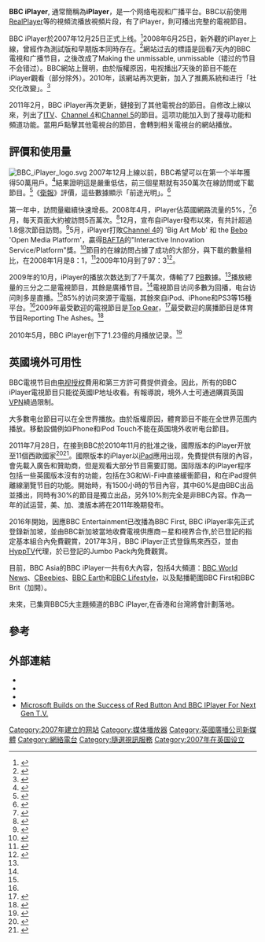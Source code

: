 {{NoteTA
|G1=IT
}}

{{Infobox software
| name                   = BBC iPlayer
| logo                   = [[Image:BBC_iPlayer_2021_(Alt).svg|200px]]
| screenshot             = [[Image:BBCiPlayerScreenshot.png|200px]]
| caption                = BBC iPlayer 首頁
| author                 = BBC
| developer              = [[BBC|BBC]]
| released               = {{Start date and age|2007|12|25}}
| latest release version = 3.2.7
| latest release date    = {{Start date and age|2011|05|18}}
| latest preview version = 
| latest preview date    = 
| programming language   = [[Adobe_Integrated_Runtime|Adobe AIR]]、[[Adobe_Flash|Adobe Flash]]、[[Objective-C|Objective-C]]、<small>其他</small>
| operating system       = [[Microsoft_Windows|Windows]] (XP, Vista, 7)<br>[[Mac_OS_X|Mac OS X]]<br>[[Linux|Linux]]<br>
[[iOS|iOS]] ([[iPad|iPad]], [[iPhone|iPhone]], [[iPod_Touch|iPod Touch]]) <br>[[Android|Android]]<br>[[Symbian|Symbian]] [[S60|S60]] <br>[[Wii|Wii]] <br>机顶盒<br>[[PlayStation_3|PlayStation 3]]
| platform               = 
| language               = [[英語|英語]]、<br> [[威爾斯語|威爾斯語]]、</rb> [[蘇格蘭蓋爾語|蘇格蘭蓋爾語]]<ref>{{cite web |title=BBC iPlayer Goes Local |url=http://www.bbc.co.uk/blogs/bbcinternet/2008/12/making_bbc_iplayer_local.html |publisher=British Broadcasting Corp. |work=BBC Internet Blog |date=2008-12-02 |last=Hewines |first=James |accessdate=2011-09-11 |archive-date=2012-02-14 |archive-url=https://web.archive.org/web/20120214013604/http://www.bbc.co.uk/blogs/bbcinternet/2008/12/making_bbc_iplayer_local.html |dead-url=no }}</ref>
| status                 = 正在运行中
| genre                  = 直播、回放电视或电台节目
| license                = 
| website                = {{URL|http://www.bbc.co.uk/iplayer}}
}}

'''BBC iPlayer''', 通常簡稱為'''iPlayer'''，是一个网络电视和广播平台。BBC以前使用[[RealPlayer|RealPlayer]]等的視頻流播放視頻片段，有了iPlayer，則可播出完整的電視節目。

BBC iPlayer於2007年12月25日正式上线。<ref name=livedate>{{cite web
 | url       = http://www.broadband-finder.co.uk/news/broadband/bbc-iplayer-launched_18407021.html
 | title       = BBC iPlayer Launched
 | date       = 2007-12-27
 | publisher       = Broadband Finder
 | accessdate       = 2011-09-11
 | archive-date       = 2008-09-22
 | archive-url       = https://web.archive.org/web/20080922025804/http://www.broadband-finder.co.uk/news/broadband/bbc-iplayer-launched_18407021.html
 | dead-url       = no
 }}</ref>2008年6月25日，新外觀的iPlayer上線，曾經作為測試版和早期版本同時存在。<ref>{{cite web
 | url       = http://www.bbc.co.uk/pressoffice/pressreleases/stories/2008/06_june/25/iplayer.shtml
 | title       = BBC iPlayer Gets Re-designed
 | date       = 2008-06-25
 | publisher       = BBC Press Office
 | accessdate       = 2011-09-11
 | archive-date       = 2012-11-12
 | archive-url       = https://web.archive.org/web/20121112071512/http://www.bbc.co.uk/pressoffice/pressreleases/stories/2008/06_june/25/iplayer.shtml
 | dead-url       = no
 }}</ref>網站过去的標語是回看7天內的BBC電視和广播节目，之後改成了Making the unmissable, unmissable（错过的节目不会错过）。BBC網站上聲明，由於版權原因，电视播出7天後的節目不能在iPlayer觀看（部分除外）。2010年，該網站再次更新，加入了推薦系統和进行「社交化改變」。<ref>{{cite web |url=http://www.tvgenius.net/blog/2010/05/28/bbc-iplayer-social-makeover/ |title=BBC iPlayer Gets a Social Makeover |publisher=Tvgenius.net |date=2010-05-28 |accessdate=2011-05-15 |deadurl=yes |archiveurl=https://web.archive.org/web/20110718164601/http://www.tvgenius.net/blog/2010/05/28/bbc-iplayer-social-makeover/ |archivedate=2011-07-18 }}</ref>

2011年2月，BBC iPlayer再次更新，鏈接到了其他電視台的節目。自修改上線以來，列出了[[獨立電視網|ITV]]、[[第四台_(英國)|Channel 4]]和[[英國第五台|Channel 5]]的節目。這项功能加入到了搜尋功能和頻道功能。當用戶點擊其他電視台的節目，會轉到相关電視台的網站播放。

== 評價和使用量 ==
[[Image:BBC_iPlayer_logo.svg|thumb]]
2007年12月上線以前，BBC希望可以在第一个半年獲得50萬用戶。<ref>{{cite news
 |url          = http://www.guardian.co.uk/media/2007/jun/27/digitalmedia.broadcasting
 |title        = BBC aims for 1m iPlayer users
 |date         = 2006-06-27
 |author       = Mark Sweney
 |publisher    = The Guardian
 |location     = London
 |accessdate   = 2011-09-11
 |archive-date = 2009-03-28
 |archive-url  = https://web.archive.org/web/20090328141932/http://www.guardian.co.uk/media/2007/jun/27/digitalmedia.broadcasting
 |dead-url     = no
}}</ref>結果證明這是嚴重低估，前三個星期就有350萬次在線訪問或下載節目。<ref>{{cite web
 |url          = http://www.bbc.co.uk/blogs/bbcinternet/2008/01/iplayer_launch_first_indicatio.html
 |title        = iPlayer Launch: First Indications
 |date         = 2008-01-13
 |author       = Ashley Highfield
 |publisher    = BBC
 |accessdate   = 2011-09-11
 |archive-date = 2012-11-11
 |archive-url  = https://web.archive.org/web/20121111131705/http://www.bbc.co.uk/blogs/bbcinternet/2008/01/iplayer_launch_first_indicatio.html
 |dead-url     = no
}}</ref>《[[衛報|衛報]]》評價，這些數據顯示「前途光明」。<ref name=target>{{cite news
 |url          = http://www.guardian.co.uk/media/2008/jan/15/bbc.digitalmedia
 |title        = BBC iPlayer bursts through user target
 |date         = 2008-01-15
 |author       = Mark Sweney
 |publisher    = The Guardian
 |location     = London
 |accessdate   = 2011-09-11
 |archive-date = 2009-03-09
 |archive-url  = https://web.archive.org/web/20090309041027/http://www.guardian.co.uk/media/2008/jan/15/bbc.digitalmedia
 |dead-url     = no
}}</ref>

第一年中，訪問量繼續快速增長。2008年4月，iPlayer佔英國網路流量的5%，<ref>{{cite news
 |url          = http://www.guardian.co.uk/business/2008/apr/30/technology.virginmedia
 |title        = BBC iPlayer Launched on Virgin Media
 |date         = 2008-04-30
 |author       = Richard Wray
 |publisher    = The Guardian
 |accessdate   = 2008-05-22
 |location     = London
 |archive-date = 2008-05-30
 |archive-url  = https://web.archive.org/web/20080530033515/http://www.guardian.co.uk/business/2008/apr/30/technology.virginmedia
 |dead-url     = no
}}</ref>6月，每天頁面大約被訪問5百萬次。<ref>{{cite web
 |url          = http://www.bbc.co.uk/blogs/bbcinternet/2008/06/bbc_iplayer_20_sneak_preview.html
 |title        = BBC Internet Blog
 |date         = 2008-06-25
 |author       = Anthony Rose
 |publisher    = BBC
 |accessdate   = 2008-06-25
 |archive-date = 2008-09-02
 |archive-url  = https://web.archive.org/web/20080902010223/http://www.bbc.co.uk/blogs/bbcinternet/2008/06/bbc_iplayer_20_sneak_preview.html
 |dead-url     = no
}}</ref>12月，宣布自iPlayer發布以來，有共計超過1.8億次節目訪問。<ref>{{cite web
 | url = http://crave.cnet.co.uk/televisions/0,39029474,49300271,00.htm
 | title = BBC iPlayer may be offered to its commercial rivals
 | date = 2008-12-09
 | author = Ian Morris
 | publisher = CNET UK
 | access-date = 2011-09-11
 | archive-url = https://web.archive.org/web/20100424215349/http://crave.cnet.co.uk/televisions/0,39029474,49300271,00.htm
 | archive-date = 2010-04-24
 | dead-url = yes
 }}</ref>5月，iPlayer打敗[[Channel_4|Channel 4]]的 'Big Art Mob' 和 the [[Bebo|Bebo]] 'Open Media Platform'，贏得[[BAFTA|BAFTA]]的"Interactive Innovation Service/Platform"獎。<ref>{{cite web
 |url         = http://www.bafta.org/awards/television-craft/television-craft-nominations-in-2008,363,BA.html
 |title       = Television Craft Winners in 2008 - The BAFTA site
 |date        = 2008-05-12
 |author      = 
 |publisher   = [[BAFTA|British Academy of Film and Television Arts]]
 |deadurl     = yes
 |archiveurl  = https://web.archive.org/web/20080402005543/http://www.bafta.org/awards/television-craft/television-craft-nominations-in-2008,363,BA.html
 |archivedate = 2008-04-02
 |accessdate  = 2011-09-11
}}</ref>節目的在線訪問占據了成功的大部分，與下載的數量相比，在2008年1月是8：1，<ref>{{cite web
 |url          = http://www.bbc.co.uk/blogs/bbcinternet/2008/01/iplayer_launch_first_indicatio.html
 |title        = iPlayer Launch: First Indications
 |date         = 2008-01-14
 |author       = Ashley Highfield
 |publisher    = BBC
 |accessdate   = 2011-09-11
 |archive-date = 2012-11-11
 |archive-url  = https://web.archive.org/web/20121111131705/http://www.bbc.co.uk/blogs/bbcinternet/2008/01/iplayer_launch_first_indicatio.html
 |dead-url     = no
}}</ref>2009年10月到了97：3<ref name=gardiangraph>{{cite news | url=http://www.guardian.co.uk/technology/blog/2009/nov/30/bbc-iplayer-statistics-graphic | work=The Guardian | location=London | title=BBC iPlayer use, in beautiful graphics | first=Charles | last=Arthur | date=2009-11-30 | accessdate=2010-04-26 | archive-date=2010-05-10 | archive-url=https://web.archive.org/web/20100510201928/http://www.guardian.co.uk/technology/blog/2009/nov/30/bbc-iplayer-statistics-graphic | dead-url=no }}</ref>。

2009年的10月，iPlayer的播放次数达到了7千萬次，傳輸了7 [[拍字节|PB]]數據。<ref name=gardiangraph/>播放總量的三分之二是電視節目，其餘是廣播节目。<ref name=gardiangraph/>電視節目访问多數为回播，电台访问則多是直播。<ref name=gardiangraph/>85%的访问來源于電腦，其餘來自iPod、iPhone和PS3等15種平台。<ref name=gardiangraph/>2009年最受歡迎的電視節目是[[Top_Gear|Top Gear]]，<ref>{{cite news | url=http://www.guardian.co.uk/media/table/2009/dec/22/iplayer-bbc | work=The Guardian | location=London | title=The BBC iPlayer's 2009 TV top 10 | date=2009-12-23 | accessdate=2010-04-26 | archive-date=2010-04-05 | archive-url=https://web.archive.org/web/20100405222846/http://www.guardian.co.uk/media/table/2009/dec/22/iplayer-bbc | dead-url=no }}</ref>最受歡迎的廣播節目是体育节目Reporting The Ashes。<ref>{{cite news | url=http://www.guardian.co.uk/media/table/2009/dec/22/iplayer-digital-media | work=The Guardian | location=London | title=The BBC iPlayer's 2009 audio top 10 | date=2009-12-23 | accessdate=2010-04-26 | archive-date=2009-12-27 | archive-url=https://web.archive.org/web/20091227073315/http://www.guardian.co.uk/media/table/2009/dec/22/iplayer-digital-media | dead-url=no }}</ref>

2010年5月，BBC iPlayer创下了1.23億的月播放记录。<ref name="behindscenesmay2010">{{cite web|last=Hewines|first=James|title=Behind the scenes of BBC iPlayer|url=http://www.bbc.co.uk/blogs/bbcinternet/2010/05/hello_im_james_hewines_the.html|work=BBC Internet Blog|publisher=BBC|accessdate=1 June 2010|archive-date=2010-05-31|archive-url=https://web.archive.org/web/20100531174217/http://www.bbc.co.uk/blogs/bbcinternet/2010/05/hello_im_james_hewines_the.html|dead-url=no}}</ref>

== 英國境外可用性 ==
BBC電視节目由[[电视授权|电视授权]]費用和第三方許可費提供資金。因此，所有的BBC iPlayer電視節目只能從英國IP地址收看。有報導說，境外人士可通過購買英国[[VPN|VPN]]繞過限制。

大多數电台節目可以在全世界播放。由於版權原因，體育節目不能在全世界范围内播放。移動設備例如iPhone和iPod Touch不能在英国境外收听电台節目。

2011年7月28日，在接到BBC於2010年11月的批准之後，國際版本的iPlayer开放至11個西歐國家<ref name="International launch">{{cite news | url=http://www.guardian.co.uk/technology/appsblog/2011/jul/28/bbc-iplayer-global-ipad-launch | title=BBC iPlayer goes global with iPad app launch in 11 countries | publisher=The Guardian | date=2011-07-28 | accessdate=2011-07-28 | archive-date=2011-07-30 | archive-url=https://web.archive.org/web/20110730193513/http://www.guardian.co.uk/technology/appsblog/2011/jul/28/bbc-iplayer-global-ipad-launch | dead-url=no }}</ref><ref>{{cite web|url=http://www.telegraph.co.uk/finance/newsbysector/mediatechnologyandtelecoms/digital-media/8114911/BBC-aims-to-gain-from-global-iPlayer.html|title=BBC aims to gain from global iPlayer|publisher=The Daily Telegraph|date=7 November 2010|accessdate=2011-09-11|archive-date=2011-09-04|archive-url=https://web.archive.org/web/20110904043257/http://www.telegraph.co.uk/finance/newsbysector/mediatechnologyandtelecoms/digital-media/8114911/BBC-aims-to-gain-from-global-iPlayer.html|dead-url=no}}</ref>。國際版本的iPlayer以[[iPad|iPad]]應用出现，免費提供有限的內容，會先載入廣告和贊助商，但是观看大部分节目需要訂閱。国际版本的iPlayer程序包括一些英國版本沒有的功能，包括在3G和Wi-Fi中直接緩衝節目，和在iPad提供離線瀏覽节目的功能。開始時，有1500小時的节目內容，其中60%是由BBC出品並播出，同時有30%的節目是獨立出品，另外10%則完全是非BBC內容。作為一年的試运营，美、加、澳版本將在2011年晚期發布。

2016年開始，因應BBC Entertainment已改播為BBC First, BBC iPlayer率先正式登錄新加坡，並由BBC新加坡當地收費電視供應商－星和視界合作,於已登記的指定基本組合內免費觀賞，2017年3月，BBC iPlayer正式登錄馬來西亞，並由[[HyppTV|HyppTV]]代理，於已登記的Jumbo Pack內免費觀賞。

目前，BBC Asia的BBC iPlayer一共有6大內容，包括4大頻道：[[BBC_World_News|BBC World News]]、[[CBeebies|CBeebies]]、[[BBC_Earth|BBC Earth]]和[[BBC_Lifestyle|BBC Lifestyle]]，以及點播範圍BBC First和BBC Brit（加開）。

未來，已集齊BBC5大主題頻道的BBC iPlayer,在香港和台灣將會計劃落地。

== 參考 ==
{{Reflist|2}}

== 外部連結 ==

* {{Official website|http://www.bbc.co.uk/iplayer}}
* {{bbc.co.uk|id=pressoffice/pressreleases/stories/2005/05_may/16/imp.shtml|title=Press release announcing extended trial of iMP}}
* {{bbc.co.uk|id=webwise/askbruce/articles/bbc.co.uk/imp_1.shtml|title="Ask Bruce" article on iMP}}
* [https://web.archive.org/web/20110809142253/http://www.netnewspublisher.com/microsoft-builds-on-the-success-of-red-button-and-bbc-iplayer-for-next-gen-tv/ Microsoft Builds on the Success of Red Button And BBC IPlayer For Next Gen T.V.]

{{数字发布平台}}
{{BBC}}

{{DEFAULTSORT:Bbc Iplayer}}

[[Category:2007年建立的网站|Category:2007年建立的网站]]
[[Category:媒体播放器|Category:媒体播放器]]
[[Category:英國廣播公司新媒體|Category:英國廣播公司新媒體]]
[[Category:網絡電台|Category:網絡電台]]
[[Category:隨選視訊服務|Category:隨選視訊服務]]
[[Category:2007年在英国设立|Category:2007年在英国设立]]